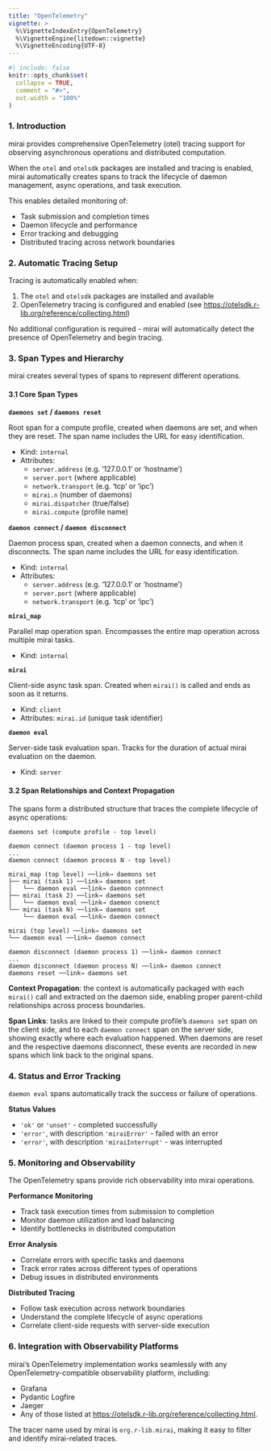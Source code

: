 ```yaml
---
title: "OpenTelemetry"
vignette: >
  %\VignetteIndexEntry{OpenTelemetry}
  %\VignetteEngine{litedown::vignette}
  %\VignetteEncoding{UTF-8}
---
```


```r
#| include: false
knitr::opts_chunk$set(
  collapse = TRUE,
  comment = "#>",
  out.width = "100%"
)
```

### 1. Introduction

mirai provides comprehensive OpenTelemetry (otel) tracing support for observing asynchronous operations and distributed computation.

When the `otel` and `otelsdk` packages are installed and tracing is enabled, mirai automatically creates spans to track the lifecycle of daemon management, async operations, and task execution.

This enables detailed monitoring of:

- Task submission and completion times
- Daemon lifecycle and performance
- Error tracking and debugging
- Distributed tracing across network boundaries

### 2. Automatic Tracing Setup

Tracing is automatically enabled when:

1. The `otel` and `otelsdk` packages are installed and available
2. OpenTelemetry tracing is configured and enabled (see <https://otelsdk.r-lib.org/reference/collecting.html>)

No additional configuration is required - mirai will automatically detect the presence of OpenTelemetry and begin tracing.

### 3. Span Types and Hierarchy

mirai creates several types of spans to represent different operations.

#### 3.1 Core Span Types

**`daemons set` / `daemons reset`**

Root span for a compute profile, created when daemons are set, and when they are reset.
The span name includes the URL for easy identification.

- Kind: `internal`
- Attributes:
  + `server.address` (e.g. '127.0.0.1' or 'hostname')
  + `server.port` (where applicable)
  + `network.transport` (e.g. 'tcp' or 'ipc')
  + `mirai.n` (number of daemons)
  + `mirai.dispatcher` (true/false)
  + `mirai.compute` (profile name)

**`daemon connect` / `daemon disconnect`**

Daemon process span, created when a daemon connects, and when it disconnects.
The span name includes the URL for easy identification.

- Kind: `internal` 
- Attributes:
  + `server.address` (e.g. '127.0.0.1' or 'hostname')
  + `server.port` (where applicable)
  + `network.transport` (e.g. 'tcp' or 'ipc')

**`mirai_map`**

Parallel map operation span.
Encompasses the entire map operation across multiple mirai tasks.

- Kind: `internal`

**`mirai`**

Client-side async task span.
Created when `mirai()` is called and ends as soon as it returns.

- Kind: `client`
- Attributes: `mirai.id` (unique task identifier)

**`daemon eval`**

Server-side task evaluation span.
Tracks for the duration of actual mirai evaluation on the daemon.

- Kind: `server`

#### 3.2 Span Relationships and Context Propagation

The spans form a distributed structure that traces the complete lifecycle of async operations:

```
daemons set (compute profile - top level)

daemon connect (daemon process 1 - top level)
...
daemon connect (daemon process N - top level)

mirai_map (top level) ──link→ daemons set
├── mirai (task 1) ──link→ daemons set
│   └── daemon eval ──link→ daemon connnect
├── mirai (task 2) ──link→ daemons set
│   └── daemon eval ──link→ daemon conenct
└── mirai (task N) ──link→ daemons set
    └── daemon eval ──link→ daemon connect
    
mirai (top level) ──link→ daemons set
└── daemon eval ──link→ daemon connect

daemon disconnect (daemon process 1) ──link→ daemon connect
...
daemon disconnect (daemon process N) ──link→ daemon connect
daemons reset ──link→ daemons set
```

**Context Propagation**: the context is automatically packaged with each `mirai()` call and extracted on the daemon side, enabling proper parent-child relationships across process boundaries.

**Span Links**: tasks are linked to their compute profile's `daemons set` span on the client side, and to each `daemon connect` span on the server side, showing exactly where each evaluation happened. When daemons are reset and the respective daemons disconnect, these events are recorded in new spans which link back to the original spans.

### 4. Status and Error Tracking

`daemon eval` spans automatically track the success or failure of operations.

**Status Values**

- `'ok'` or `'unset'` - completed successfully
- `'error'`, with description `'miraiError'` - failed with an error
- `'error'`, with description `'miraiInterrupt'` - was interrupted

### 5. Monitoring and Observability

The OpenTelemetry spans provide rich observability into mirai operations.

**Performance Monitoring**

- Track task execution times from submission to completion
- Monitor daemon utilization and load balancing
- Identify bottlenecks in distributed computation

**Error Analysis**

- Correlate errors with specific tasks and daemons
- Track error rates across different types of operations
- Debug issues in distributed environments

**Distributed Tracing**

- Follow task execution across network boundaries
- Understand the complete lifecycle of async operations
- Correlate client-side requests with server-side execution

### 6. Integration with Observability Platforms

mirai's OpenTelemetry implementation works seamlessly with any OpenTelemetry-compatible observability platform, including:

- Grafana
- Pydantic Logfire
- Jaeger
- Any of those listed at <https://otelsdk.r-lib.org/reference/collecting.html>.

The tracer name used by mirai is `org.r-lib.mirai`, making it easy to filter and identify mirai-related traces.
